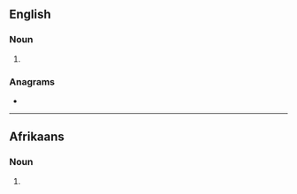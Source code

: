 ==English==

===Noun===
{{head|en|noun form}}

# {{plural of|en|rower}}

===Anagrams===
* {{anagrams|en|a=eorrsw|Rowser|worser}}

----

==Afrikaans==

===Noun===
{{head|af|noun plural form}}

# {{plural of|af|rower}}